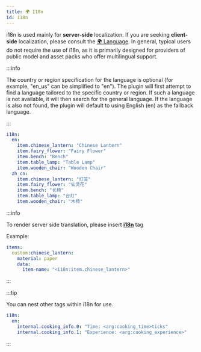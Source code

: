 ```yaml
---
title: 🌍 I18n
id: i18n
---
```


i18n is used mainly for **server-side** localization. If you are seeking **client-side** localization, please consult the [🌍 Language](./lang.mdx). In general, typical users do not require the use of i18n, as it is primarily designed for providers of public model and asset packs who offer multilingual support.

:::info

The country or region specification for the language is optional (for example, "en\_us" can be simplified to "en"). The plugin will first attempt to find a language tailored to the specific country or region. If such a language is not available, it will then search for the general language. If the language is also not found, the plugin will default to using English (en) as the fallback language.

:::

```yaml
i18n:
  en:
    item.chinese_lantern: "Chinese Lantern"
    item.fairy_flower: "Fairy Flower"
    item.bench: "Bench"
    item.table_lamp: "Table Lamp"
    item.wooden_chair: "Wooden Chair"
  zh_cn:
    item.chinese_lantern: "灯笼"
    item.fairy_flower: "仙灵花"
    item.bench: "长椅"
    item.table_lamp: "台灯"
    item.wooden_chair: "木椅"
```

:::info

To render server side translation, please insert [**i18n**](../reference/text_format.mdx#i18n_id_) tag

Example:
```yml
items:
  custom:chinese_lantern:
    material: paper
    data:
      item-name: "<i18n:item.chinese_lantern>"
```
:::

:::tip

You can nest other tags within i18n for use.

```yaml
i18n:
  en:
    internal.cooking_info.0: "Time: <arg:cooking_time>ticks"
    internal.cooking_info.1: "Experience: <arg:cooking_experience>"
```

:::